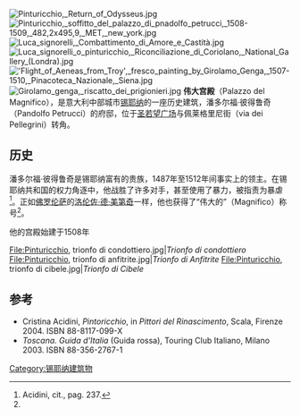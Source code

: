 {{Coord|43|19|5.37|N|11|19|47.20|E|display=title|type:landmark_region:IT}}
[[File:Pinturicchio,_Return_of_Odysseus.jpg|thumb]]
[[File:Pinturicchio,_soffitto_del_palazzo_di_pnadolfo_petrucci,_1508-1509,_482,2x495,9,_MET,_new_york.jpg|thumb]]
[[File:Luca_signorelli,_Combattimento_di_Amore_e_Castità.jpg|thumb]]
[[File:Luca_signorelli_o_pinturicchio,_Riconciliazione_di_Coriolano,_National_Gallery_(Londra).jpg|thumb]]
[[File:'Flight_of_Aeneas_from_Troy',_fresco_painting_by_Girolamo_Genga,_1507-1510,_Pinacoteca_Nazionale,_Siena.jpg|thumb]]
[[File:Girolamo_genga,_riscatto_dei_prigionieri.jpg|thumb]]
'''伟大宫殿'''（Palazzo del Magnifico），是意大利中部城市[[锡耶纳|锡耶纳]]的一座历史建筑，潘多尔福·彼得鲁奇（Pandolfo Petrucci）的府邸，位于[[圣若望广场_(锡耶纳)|圣若望广场]]与佩莱格里尼街（via dei Pellegrini）转角。

==历史==
潘多尔福·彼得鲁奇是锡耶纳富有的贵族，1487年至1512年间事实上的领主。在锡耶纳共和国的权力角逐中，他战胜了许多对手，甚至使用了暴力，被指责为暴虐<ref name="A237">Acidini, cit., pag. 237.</ref>。正如[[佛罗伦萨|佛罗伦萨]]的[[洛伦佐·德·美第奇|洛伦佐·德·美第奇]]一样，他也获得了“伟大的”（Magnifico）称号<ref name="A237"/>。

他的宫殿始建于1508年

<gallery>
File:Pinturicchio, trionfo di condottiero.jpg|''Trionfo di condottiero''
File:Pinturicchio, trionfo di anfitrite.jpg|''Trionfo di Anfitrite''
File:Pinturicchio, trionfo di cibele.jpg|''Trionfo di Cibele''
</gallery>

==参考==
<references/>
*Cristina Acidini, ''Pintoricchio'', in ''Pittori del Rinascimento'', Scala, Firenze 2004. ISBN 88-8117-099-X
*''Toscana. Guida d'Italia'' (Guida rossa), Touring Club Italiano, Milano 2003. ISBN 88-356-2767-1

[[Category:锡耶纳建筑物|Category:锡耶纳建筑物]]